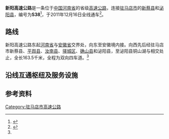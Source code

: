 {{中国高速公路信息框
| 省名 = Henan
| 编号 = S38
| 自定头部 = [[File:Henan_Expwy_S38_sign_no_name.svg|120px]]
| 名称 = 新蔡－泌阳高速公路
| 照片 = 
| 照片标题 = 
| 地图 = Expressways of Henan-S38.png
| 地图标题 = <!-- 选填 -->
<!-- 基本信息 -->
| 路线简称 = 新阳
| 始建日期 = 
| 最近通车日期 = 2011年
| 已通车里程 = 163.5
| 起点 = [[河南省|河南省]][[驻马店市|驻马店市]][[新蔡县|新蔡县]]豫皖省界
| 终点 = [[河南省|河南省]][[驻马店市|驻马店市]][[泌阳县|泌阳县]]{{China Expwy Name|G0421}}
| 运营方 = 
<!-- 公路设施 -->
| 车道数 = 4
| 出口处数 = 12
| 服务区数 = 4
| 停车区数 = 
| 管理中心数 = 
| 主要桥梁 = 
| 主要隧道 = 
}}

'''新阳高速公路'''是一条位于[[中华人民共和国|中国]][[河南省|河南省]]的省级[[高速公路|高速公路]]，连接[[驻马店市|驻马店市]]的[[新蔡县|新蔡县]]和[[泌阳县|泌阳县]]，编号为'''S38'''<ref>{{cite web |title=河南省交通运输厅关于印发河南省高速公路网路线命名编号调整方案的通知 |url=http://zizhan.mot.gov.cn/st/henan/tongzhigonggao/201707/t20170720_2519611.html |accessdate=2020-08-07 |archive-date=2021-01-02 |archive-url=https://web.archive.org/web/20210102074113/http://zizhan.mot.gov.cn/st/henan/tongzhigonggao/201707/t20170720_2519611.html |dead-url=no }}</ref>，于2011年12月16日全线通车<ref name=a>{{cite news |title=河南省高速公路网规划的新蔡至泌阳高速公路建成 |url=http://www.gov.cn/gzdt/2011-12/18/content_2023161.htm |accessdate=2020-08-07 |date=2011-12-18 |archive-date=2012-02-02 |archive-url=https://web.archive.org/web/20120202033959/http://www.gov.cn/gzdt/2011-12/18/content_2023161.htm |dead-url=no }}</ref>。

== 路线 ==
新阳高速公路东起[[河南省|河南省]]与[[安徽省|安徽省]]交界处，向东至安徽境内接{{China Expwy Name|S12|P=Anhui}}。向西先后经驻马店市新蔡县、[[平舆县|平舆县]]、[[汝南县|汝南县]]、[[驿城区|驿城区]]、[[确山县|确山县]]和泌阳县，至泌阳县铜山湖与{{China Expwy Name|G0421}}相交处止，全长163.5千米，全程为双向四车道。<ref name=a/>

== 沿线互通枢纽及服务设施 ==
{{Start expwy exit box|place=1}}
{{Expwy exit item|place=省界|place rows=1|type=B|name=豫皖界|dist start=|road connection={{China Expwy Name|S12|P=Anhui}}}}
{{Expwy exit item|place=[[驻马店市|驻马店市]]|place rows=16|type=E|name=栎城|index=|dist start=|road connection={{中国省道名|335|P=河南}}|comment=}}
{{Expwy exit item|type=S|name=服务区|state=U|dist start=|comment=建设中}}
{{Expwy exit item|type=E|name=|index=|state=U|dist start=|road connection={{中国国道名|106}}<br>开元大道}}
{{Expwy exit item|type=E|name=新蔡|index=|dist start=26.4千米|road connection={{中国国道名|106}}}}
{{Expwy exit item|type=H|name=新蔡枢纽|index=|dist start=|highway connection={{China Expwy Name|G45}}}}
{{Expwy exit item|type=S|name=平舆服务区|dist start=}}
{{Expwy exit item|type=E|name=平舆|index=|dist start=56.7千米|road connection={{中国省道名|218|P=河南}}<br>清河大道}}
{{Expwy exit item|type=H|name=賈屯樞紐|index=|state=U|dist start=|highway connection={{China Expwy Name|S25|P=Henan}}|comment=建设中}}
{{Expwy exit item|type=E|name=汝南|index=|dist start=82.4千米|road connection={{中国国道名|230}}}}
{{Expwy exit item|type=S|name=汝南服务区|dist start=}}
{{Expwy exit item|type=H|name=驻马店枢纽|index=|dist start=|highway connection={{China Expwy Name|G4}}}}
{{Expwy exit item|type=E|name=驻马店天中|index=|dist start=114.2千米|road connection={{中国国道名|107}}}}
{{Expwy exit item|type=E|name=确山西|index=|dist start=127千米|road connection={{中国省道名|334|P=河南}}}}
{{Expwy exit item|type=E|name=竹沟|index=|dist start=146.7千米|road connection={{中国国道名|328}}<br>{{中国省道名|334|P=河南}}}}
{{Expwy exit item|type=S|name=铜山湖服务区|dist start=|comment=}}
{{Expwy exit item|type=MH|name=铜山湖枢纽|index=|dist start=|highway connection={{China Expwy Name|G0421}}}}
{{End expwy exit box|place=1}}

== 参考资料 ==
{{reflist}}

{{河南省高速公路}}

[[Category:驻马店市高速公路|Category:驻马店市高速公路]]